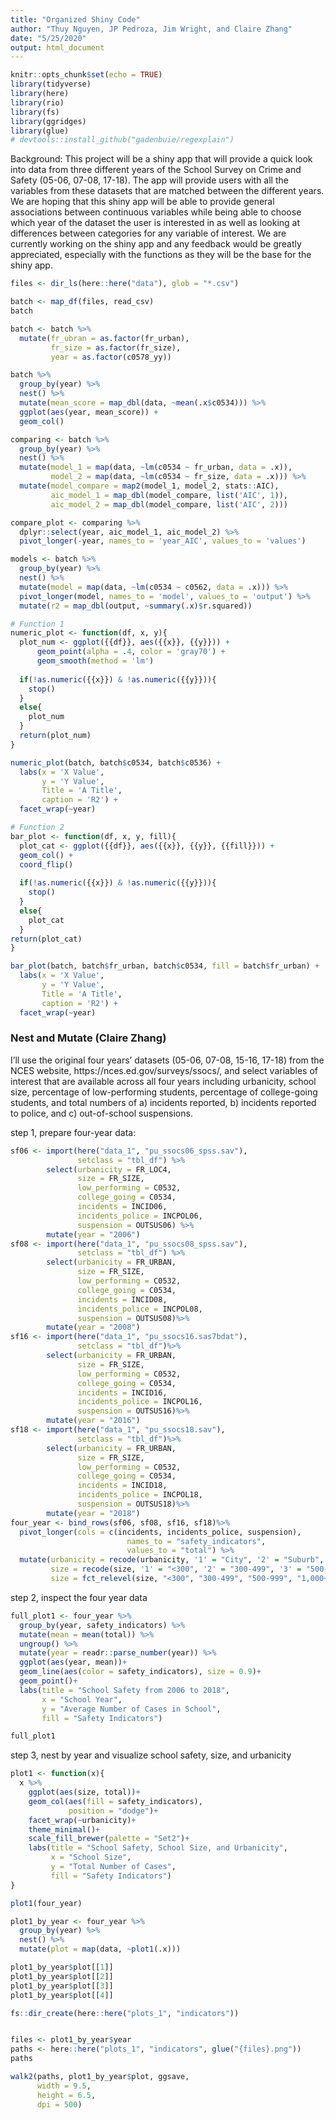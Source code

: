 ```yaml
---
title: "Organized Shiny Code"
author: "Thuy Nguyen, JP Pedroza, Jim Wright, and Claire Zhang"
date: "5/25/2020"
output: html_document
---
```


```r
knitr::opts_chunk$set(echo = TRUE)
library(tidyverse)
library(here)
library(rio)
library(fs)
library(ggridges)
library(glue)
# devtools::install_github("gadenbuie/regexplain")
```

Background:
This project will be a shiny app that will provide a quick look into data from three different years of the School Survey on Crime and Safety (05-06, 07-08, 17-18). The app will provide users with all the variables from these datasets that are matched between the different years. We are hoping that this shiny app will be able to provide general associations between continuous variables while being able to choose which year of the dataset the user is interested in as well as looking at differences between categories for any variable of interest. We are currently working on the shiny app and any feedback would be greatly appreciated, especially with the functions as they will be the base for the shiny app.


```r
files <- dir_ls(here::here("data"), glob = "*.csv")

batch <- map_df(files, read_csv)
batch

batch <- batch %>% 
  mutate(fr_ubran = as.factor(fr_urban),
         fr_size = as.factor(fr_size),
         year = as.factor(c0578_yy))
```

```r
batch %>% 
  group_by(year) %>% 
  nest() %>% 
  mutate(mean_score = map_dbl(data, ~mean(.x$c0534))) %>% 
  ggplot(aes(year, mean_score)) +
  geom_col()

```

```r
comparing <- batch %>% 
  group_by(year) %>% 
  nest() %>% 
  mutate(model_1 = map(data, ~lm(c0534 ~ fr_urban, data = .x)),
         model_2 = map(data, ~lm(c0534 ~ fr_size, data = .x))) %>% 
  mutate(model_compare = map2(model_1, model_2, stats::AIC),
         aic_model_1 = map_dbl(model_compare, list('AIC', 1)),
         aic_model_2 = map_dbl(model_compare, list('AIC', 2)))

compare_plot <- comparing %>% 
  dplyr::select(year, aic_model_1, aic_model_2) %>% 
  pivot_longer(-year, names_to = 'year_AIC', values_to = 'values')

```

```r
models <- batch %>% 
  group_by(year) %>% 
  nest() %>% 
  mutate(model = map(data, ~lm(c0534 ~ c0562, data = .x))) %>% 
  pivot_longer(model, names_to = 'model', values_to = 'output') %>% 
  mutate(r2 = map_dbl(output, ~summary(.x)$r.squared))

```


```r
# Function 1
numeric_plot <- function(df, x, y){
  plot_num <- ggplot({{df}}, aes({{x}}, {{y}})) +
      geom_point(alpha = .4, color = 'gray70') +
      geom_smooth(method = 'lm')
  
  if(!as.numeric({{x}}) & !as.numeric({{y}})){
    stop()
  }
  else{
    plot_num
  }
  return(plot_num)
}

numeric_plot(batch, batch$c0534, batch$c0536) +
  labs(x = 'X Value',
       y = 'Y Value',
       Title = 'A Title',
       caption = 'R2') +
  facet_wrap(~year)

```

```r
# Function 2
bar_plot <- function(df, x, y, fill){
  plot_cat <- ggplot({{df}}, aes({{x}}, {{y}}, {{fill}})) +
  geom_col() +
  coord_flip()
  
  if(!as.numeric({{x}}) & !as.numeric({{y}})){
    stop()
  }
  else{
    plot_cat
  }
return(plot_cat)
}

bar_plot(batch, batch$fr_urban, batch$c0534, fill = batch$fr_urban) +
  labs(x = 'X Value',
       y = 'Y Value',
       Title = 'A Title',
       caption = 'R2') +
  facet_wrap(~year)

```



### Nest and Mutate (Claire Zhang)

I'll use the original four years' datasets (05-06, 07-08, 15-16, 17-18) from the NCES website, https://nces.ed.gov/surveys/ssocs/, and select variables of interest that are available across all four years including urbanicity, school size, percentage of low-performing students, percentage of college-going students, and total numbers of a) incidents reported, b) incidents reported to police, and c) out-of-school suspensions.

step 1, prepare four-year data:

```r
sf06 <- import(here("data_1", "pu_ssocs06_spss.sav"),
               setclass = "tbl_df") %>%
        select(urbanicity = FR_LOC4,
               size = FR_SIZE,
               low_performing = C0532,
               college_going = C0534,
               incidents = INCID06,
               incidents_police = INCPOL06,
               suspension = OUTSUS06) %>% 
        mutate(year = "2006")
sf08 <- import(here("data_1", "pu_ssocs08_spss.sav"),
               setclass = "tbl_df") %>% 
        select(urbanicity = FR_URBAN,
               size = FR_SIZE,
               low_performing = C0532,
               college_going = C0534,
               incidents = INCID08,
               incidents_police = INCPOL08,
               suspension = OUTSUS08)%>% 
        mutate(year = "2008")
sf16 <- import(here("data_1", "pu_ssocs16.sas7bdat"),
               setclass = "tbl_df")%>% 
        select(urbanicity = FR_URBAN,
               size = FR_SIZE,
               low_performing = C0532,
               college_going = C0534,
               incidents = INCID16,
               incidents_police = INCPOL16,
               suspension = OUTSUS16)%>% 
        mutate(year = "2016")
sf18 <- import(here("data_1", "pu_ssocs18.sav"),
               setclass = "tbl_df")%>% 
        select(urbanicity = FR_URBAN,
               size = FR_SIZE,
               low_performing = C0532,
               college_going = C0534,
               incidents = INCID18,
               incidents_police = INCPOL18,
               suspension = OUTSUS18)%>% 
        mutate(year = "2018")
four_year <- bind_rows(sf06, sf08, sf16, sf18)%>%
  pivot_longer(cols = c(incidents, incidents_police, suspension),
                          names_to = "safety_indicators",
                          values_to = "total") %>% 
  mutate(urbanicity = recode(urbanicity, '1' = "City", '2' = "Suburb", '3' = "Town", '4' = "Rural"),
         size = recode(size, '1' = "<300", '2' = "300-499", '3' = "500-999", '4' = "1,000+"),
         size = fct_relevel(size, "<300", "300-499", "500-999", "1,000+"))

```

step 2, inspect the four year data

```r
full_plot1 <- four_year %>%
  group_by(year, safety_indicators) %>% 
  mutate(mean = mean(total)) %>% 
  ungroup() %>% 
  mutate(year = readr::parse_number(year)) %>% 
  ggplot(aes(year, mean))+
  geom_line(aes(color = safety_indicators), size = 0.9)+
  geom_point()+
  labs(title = "School Safety from 2006 to 2018",
       x = "School Year",
       y = "Average Number of Cases in School",
       fill = "Safety Indicators")

full_plot1
```

step 3, nest by year and visualize school safety, size, and urbanicity

```r
plot1 <- function(x){
  x %>%
    ggplot(aes(size, total))+
    geom_col(aes(fill = safety_indicators),
             position = "dodge")+
    facet_wrap(~urbanicity)+
    theme_minimal()+
    scale_fill_brewer(palette = "Set2")+
    labs(title = "School Safety, School Size, and Urbanicity",
         x = "School Size",
         y = "Total Number of Cases",
         fill = "Safety Indicators")
}

plot1(four_year)

plot1_by_year <- four_year %>% 
  group_by(year) %>%
  nest() %>% 
  mutate(plot = map(data, ~plot1(.x)))

plot1_by_year$plot[[1]]
plot1_by_year$plot[[2]]
plot1_by_year$plot[[3]]
plot1_by_year$plot[[4]]
```

```r

fs::dir_create(here::here("plots_1", "indicators"))


files <- plot1_by_year$year
paths <- here::here("plots_1", "indicators", glue("{files}.png"))
paths

walk2(paths, plot1_by_year$plot, ggsave,
      width = 9.5, 
      height = 6.5,
      dpi = 500)
```


